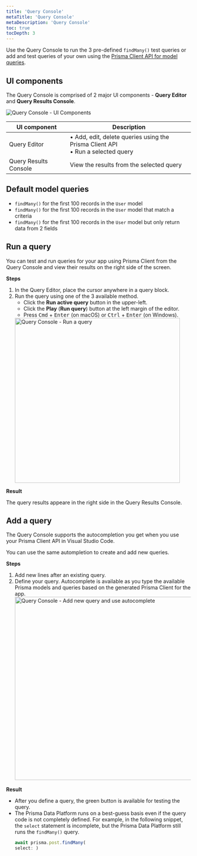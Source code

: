 ```yaml
---
title: 'Query Console'
metaTitle: 'Query Console'
metaDescription: 'Query Console'
toc: true
tocDepth: 3
---
```


<TopBlock>

Use the Query Console to run the 3 pre-defined `findMany()` test queries or add and test queries of your own using the [Prisma Client API for model queries](/reference/api-reference/prisma-client-reference#model-queries).

</TopBlock>

## UI components

The Query Console is comprised of 2 major UI components - **Query Editor** and **Query Results Console**.

<img src="https://res.cloudinary.com/prismaio/image/upload/v1657148399/docs/pdp/pdp-query-console-components_w98dp5.png" alt="Query Console - UI Components"/>

| UI component          | Description                                                                         |
| --------------------- | ----------------------------------------------------------------------------------- |
| Query Editor          | • Add, edit, delete queries using the Prisma Client API<br />• Run a selected query |
| Query Results Console | View the results from the selected query                                            |

## Default model queries

- `findMany()` for the first 100 records in the `User` model
- `findMany()` for the first 100 records in the `User` model that match a criteria
- `findMany()` for the first 100 records in the `User` model but only return data from 2 fields

## Run a query

You can test and run queries for your app using Prisma Client from the Query Console and view their results on the right side of the screen.

**Steps**

1. In the Query Editor, place the cursor anywhere in a query block.
2. Run the query using one of the 3 available method.
   - Click the **Run active query** button in the upper-left.
   - Click the **Play** (**Run query**) button at the left margin of the editor.
   - Press <kbd>Cmd</kbd> + <kbd>Enter</kbd> (on macOS) or <kbd>Ctrl</kbd> + <kbd>Enter</kbd> (on Windows).
   <img src="https://res.cloudinary.com/prismaio/image/upload/v1657148832/docs/pdp/pdp-query-console-run-query_lgc5nb.png" width="450px" alt="Query Console - Run a query"/>

**Result**

The query results appeare in the right side in the Query Results Console.

## Add a query

The Query Console supports the autocompletion you get when you use your Prisma Client API in Visual Studio Code.

You can use the same autompletion to create and add new queries.

**Steps**

1. Add new lines after an existing query.
2. Define your query. Autocomplete is available as you type the available Prisma models and queries based on the generated Prisma Client for the app.
   <img src="https://res.cloudinary.com/prismaio/image/upload/v1657149670/docs/pdp/schema-add-query-autocomplete_nwkkwf.png" width="500px" alt="Query Console - Add new query and use autocomplete"/>

**Result**

* After you define a query, the green button is available for testing the query.
* The Prisma Data Platform runs on a best-guess basis even if the query code is not completely defined. For example, in the following snippet, the `select` statement is incomplete, but the Prisma Data Platform still runs the `findMany()` query.
   ```js
   await prisma.post.findMany(
   select: )
   ```